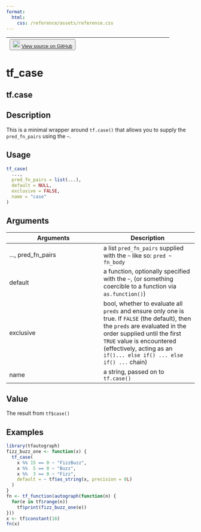 ```yaml
---
format:
  html:
    css: /reference/assets/reference.css
---
```


| <button class="button"> ![](/reference/assets/GitHub-Mark-32px.png){width="20"} [View source on GitHub](https://github.com/t-kalinowski/tfautograph//blob/main/R/tf-ctrl-flow-wrappers.R#L94) </button> |
|:------------------------------:|:--------------------------------------:|

# tf_case

## tf.case

## Description
This is a minimal wrapper around `tf.case()` that allows you to supply the `pred_fn_pairs` using the `~`. 


## Usage
```r
tf_case( 
  ..., 
  pred_fn_pairs = list(...), 
  default = NULL, 
  exclusive = FALSE, 
  name = "case" 
) 
```

## Arguments
|Arguments|Description|
|---|---|
| ..., pred_fn_pairs | a list `pred_fn_pairs` supplied with the `~` like so: `pred ~ fn_body` |
| default | a function, optionally specified with the `~`, (or something coercible to a function via `as.function()`) |
| exclusive | bool, whether to evaluate all `preds` and ensure only one is true. If `FALSE` (the default), then the `preds` are evaluated in the order supplied until the first `TRUE` value is encountered (effectively, acting as an `if()... else if() ... else if() ...` chain) |
| name | a string, passed on to `tf.case()` |



## Value
The result from `tf$case()`


## Examples
```r
library(tfautograph)
fizz_buzz_one <- function(x) { 
  tf_case( 
    x %% 15 == 0 ~ "FizzBuzz", 
    x %%  5 == 0 ~ "Buzz", 
    x %%  3 == 0 ~ "Fizz", 
    default = ~ tf$as_string(x, precision = 0L) 
  ) 
} 
fn <- tf_function(autograph(function(n) { 
  for(e in tf$range(n)) 
    tf$print(fizz_buzz_one(e)) 
})) 
x <- tf$constant(16) 
fn(x) 
```


